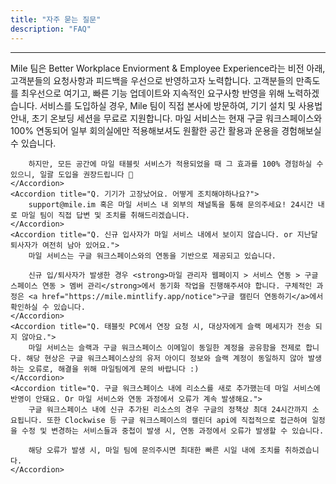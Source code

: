 ```yaml
---
title: "자주 묻는 질문"
description: "FAQ"
---
```


---

<AccordionGroup>
    <Accordion title="Q. 추가 기능 요청, 커스터마이징 등의 요구사항도 반영해주실 수 있나요?">
        Mile 팀은 Better Workplace Enviorment & Employee Experience라는 비전 아래, 고객분들의 요청사항과 피드백을 우선으로 반영하고자 노력합니다. 고객분들의 만족도를 최우선으로 여기고, 빠른 기능 업데이트와 지속적인 요구사항 반영을 위해 노력하겠습니다.
    </Accordion>
    <Accordion title="Q. 도입 이후의 온보딩은 어떻게 진행되나요?">
        서비스를 도입하실 경우, Mile 팀이 직접 본사에 방문하여, 기기 설치 및 사용법 안내, 초기 온보딩 세션을 무료로 지원합니다.
    </Accordion>
    <Accordion title="Q. 일부 회의실에만 테스트 도입이 가능할까요?">
        마일 서비스는 현재 구글 워크스페이스와 100% 연동되어 일부 회의실에만 적용해보셔도 원활한 공간 활용과 운용을 경험해보실 수 있습니다. 

        하지만, 모든 공간에 마일 태블릿 서비스가 적용되었을 때 그 효과를 100% 경험하실 수 있으니, 일괄 도입을 권장드립니다 🙂
    </Accordion>
    <Accordion title="Q. 기기가 고장났어요. 어떻게 조치해야하나요?">
        support@mile.im 혹은 마일 서비스 내 외부의 채널톡을 통해 문의주세요! 24시간 내로 마일 팀이 직접 답변 및 조치를 취해드리겠습니다.
    </Accordion>
    <Accordion title="Q. 신규 입사자가 마일 서비스 내에서 보이지 않습니다. or 지난달 퇴사자가 여전히 남아 있어요.">
        마일 서비스는 구글 워크스페이스와의 연동을 기반으로 제공되고 있습니다.
        
        신규 입/퇴사자가 발생한 경우 <strong>마일 관리자 웹페이지 > 서비스 연동 > 구글 스페이스 연동 > 멤버 관리</strong>에서 동기화 작업을 진행해주셔야 합니다. 구체적인 과정은 <a href="https://mile.mintlify.app/notice">구글 캘린더 연동하기</a>에서 확인하실 수 있습니다.
    </Accordion>
    <Accordion title="Q. 태블릿 PC에서 연장 요청 시, 대상자에게 슬랙 메세지가 전송 되지 않아요.">
        마일 서비스는 슬랙과 구글 워크스페이스 이메일이 동일한 계정을 공유함을 전제로 합니다. 해당 현상은 구글 워크스페이스상의 유저 아이디 정보와 슬랙 계정이 동일하지 않아 발생하는 오류로, 해결을 위해 마일팀에게 문의 바랍니다 :)
    </Accordion>
    <Accordion title="Q. 구글 워크스페이스 내에 리소스를 새로 추가했는데 마일 서비스에 반영이 안돼요. Or 마일 서비스와 연동 과정에서 오류가 계속 발생해요.">
        구글 워크스페이스 내에 신규 추가된 리소스의 경우 구글의 정책상 최대 24시간까지 소요됩니다. 또한 Clockwise 등 구글 워크스페이스의 캘린더 api에 직접적으로 접근하여 일정을 수정 및 변경하는 서비스들과 중첩이 발생 시, 연동 과정에서 오류가 발생할 수 있습니다. 
        
        해당 오류가 발생 시, 마일 팀에 문의주시면 최대한 빠른 시일 내에 조치를 취하겠습니다.
    </Accordion>

</AccordionGroup>
